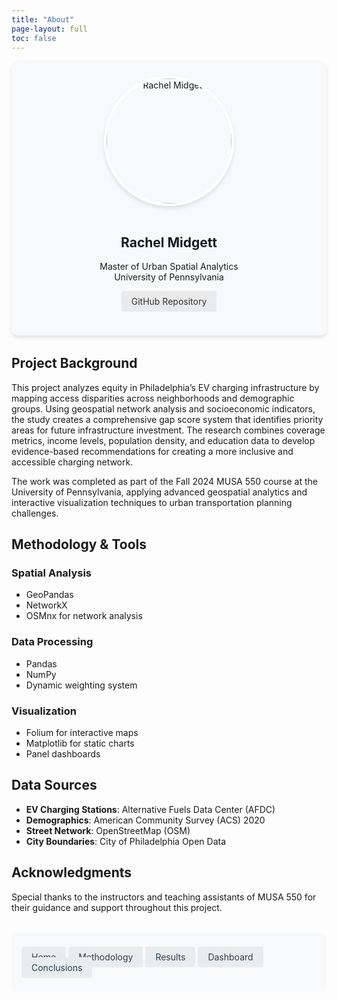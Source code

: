 ```yaml
---
title: "About"
page-layout: full
toc: false
---
```


<style>
.profile-container {
  text-align: center;
  padding: 1.5rem;
  background-color: #f8f9fa;
  border-radius: 10px;
  box-shadow: 0 4px 6px rgba(0,0,0,0.1);
  margin-bottom: 2rem;
}

.profile-image {
  width: 200px;
  height: 200px;
  object-fit: cover;
  border-radius: 50%;
  margin-bottom: 1rem;
  border: 4px solid white;
  box-shadow: 0 4px 6px rgba(0,0,0,0.1);
}

.nav-footer {
  display: flex;
  justify-content: center;
  gap: 1.5rem;
  margin-top: 2rem;
  padding: 1rem;
  background-color: #f8f9fa;
  border-radius: 8px;
  flex-wrap: wrap;
}

.nav-footer a {
  padding: 0.5rem 1rem;
  background-color: #e9ecef;
  border-radius: 4px;
  text-decoration: none;
  color: #2c3e50;
}

.nav-footer a:hover {
  background-color: #dee2e6;
}
</style>

<div class="profile-container">
  <img src="images/rachel.JPEG" alt="Rachel Midgett" class="profile-image">
  <h2>Rachel Midgett</h2>
  <p>Master of Urban Spatial Analytics<br>University of Pennsylvania</p>
  <a href="https://github.com/rachelmidget/EV_Analysis" style="display: inline-block; padding: 0.5rem 1rem; background-color: #eaeaea; border-radius: 4px; text-decoration: none; color: #333;">GitHub Repository</a>
</div>

## Project Background

This project analyzes equity in Philadelphia's EV charging infrastructure by mapping access disparities across neighborhoods and demographic groups. Using geospatial network analysis and socioeconomic indicators, the study creates a comprehensive gap score system that identifies priority areas for future infrastructure investment. The research combines coverage metrics, income levels, population density, and education data to develop evidence-based recommendations for creating a more inclusive and accessible charging network.

The work was completed as part of the Fall 2024 MUSA 550 course at the University of Pennsylvania, applying advanced geospatial analytics and interactive visualization techniques to urban transportation planning challenges.

## Methodology & Tools

### Spatial Analysis
- GeoPandas
- NetworkX
- OSMnx for network analysis

### Data Processing
- Pandas
- NumPy
- Dynamic weighting system

### Visualization
- Folium for interactive maps
- Matplotlib for static charts
- Panel dashboards

## Data Sources

- **EV Charging Stations**: Alternative Fuels Data Center (AFDC)
- **Demographics**: American Community Survey (ACS) 2020
- **Street Network**: OpenStreetMap (OSM)
- **City Boundaries**: City of Philadelphia Open Data

## Acknowledgments

Special thanks to the instructors and teaching assistants of MUSA 550 for their guidance and support throughout this project.

<div class="nav-footer">
  <a href="index.qmd">Home</a>
  <a href="analysis/2-Service-Gap-Analysis.ipynb">Methodology</a>
  <a href="analysis/3-Results.ipynb">Results</a>
  <a href="analysis/4-Interactive-Dashboard.qmd">Dashboard</a>
  <a href="conclusions.qmd">Conclusions</a>
</div>